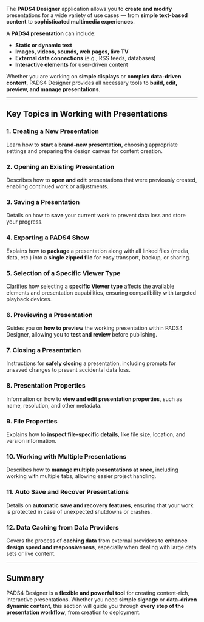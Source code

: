 
The **PADS4 Designer** application allows you to **create and modify** presentations for a wide variety of use cases — from **simple text-based content** to **sophisticated multimedia experiences**.

A **PADS4 presentation** can include:
- **Static or dynamic text**
- **Images, videos, sounds, web pages, live TV**
- **External data connections** (e.g., RSS feeds, databases)
- **Interactive elements** for user-driven content

Whether you are working on **simple displays** or **complex data-driven content**, PADS4 Designer provides all necessary tools to **build, edit, preview, and manage presentations**.

---

## **Key Topics in Working with Presentations**

### **1. Creating a New Presentation**
Learn how to **start a brand-new presentation**, choosing appropriate settings and preparing the design canvas for content creation.

### **2. Opening an Existing Presentation**
Describes how to **open and edit** presentations that were previously created, enabling continued work or adjustments.

### **3. Saving a Presentation**
Details on how to **save** your current work to prevent data loss and store your progress.

### **4. Exporting a PADS4 Show**
Explains how to **package** a presentation along with all linked files (media, data, etc.) into a **single zipped file** for easy transport, backup, or sharing.

### **5. Selection of a Specific Viewer Type**
Clarifies how selecting a **specific Viewer type** affects the available elements and presentation capabilities, ensuring compatibility with targeted playback devices.

### **6. Previewing a Presentation**
Guides you on **how to preview** the working presentation within PADS4 Designer, allowing you to **test and review** before publishing.

### **7. Closing a Presentation**
Instructions for **safely closing** a presentation, including prompts for unsaved changes to prevent accidental data loss.

### **8. Presentation Properties**
Information on how to **view and edit presentation properties**, such as name, resolution, and other metadata.

### **9. File Properties**
Explains how to **inspect file-specific details**, like file size, location, and version information.

### **10. Working with Multiple Presentations**
Describes how to **manage multiple presentations at once**, including working with multiple tabs, allowing easier project handling.

### **11. Auto Save and Recover Presentations**
Details on **automatic save and recovery features**, ensuring that your work is protected in case of unexpected shutdowns or crashes.

### **12. Data Caching from Data Providers**
Covers the process of **caching data** from external providers to **enhance design speed and responsiveness**, especially when dealing with large data sets or live content.

---

## **Summary**

PADS4 Designer is a **flexible and powerful tool** for creating content-rich, interactive presentations. Whether you need **simple signage** or **data-driven dynamic content**, this section will guide you through **every step of the presentation workflow**, from creation to deployment.
